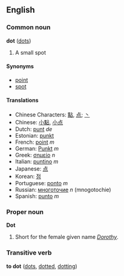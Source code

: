 ==English==
===Common noun===
'''dot''' ([[dots]])

# A small spot<!-- better def needed -->

====Synonyms====
*[[point]]
*[[spot]]

====Translations====
*Chinese Characters: [[點]], [[点]]; [[丶]]
*Chinese: [[小點]], [[小点]]
*Dutch: [[punt]] ''de''
*Estonian: [[punkt]]
*French: [[point]] ''m''
*German: [[Punkt]] ''m''
*Greek: [[σημείο]] ''n''
*Italian: [[puntino]] ''m''
*Japanese: [[点]]
*Korean: [[점]]
*Portuguese: [[ponto]] ''m''
*Russian: [[многоточие]] ''n'' (mnogotochie)
*Spanish: [[punto]] ''m''

===Proper noun===
'''Dot'''

# Short for the female given name ''[[Dorothy]]''.

===Transitive verb===
'''to dot''' ([[dots]], [[dotted]], [[dotting]])

<!-- def needed -->
